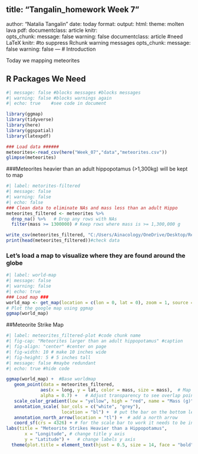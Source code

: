 ## title: "Tangalin_homework Week 7"
author: "Natalia Tangalin"
date: today 
format:
  output:
  html:
    theme: molten lava
  pdf:
    documentclass: article
knitr:                    
  opts_chunk: 
    message: false
    warning: false
    documentclass: article #need LaTeX
knitr:                     #to suppress Rchunk warning messages        opts_chunk: 
    message: false
    warning: false
---
# Introduction
  
Today we mapping meteorites

## R Packages We Need

```r
#| message: false #blocks messages #blocks messages
#| warning: false #blocks warnings again
#| echo: true    #see code in document

library(ggmap)
library(tidyverse)
library(here)
library(ggspatial)
library(latexpdf)

### Load data ######
meteorites<-read_csv(here("Week_07","data","meteorites.csv"))
glimpse(meteorites)

```
###Meteorites heavier than an adult hippopotamus (>1,300kg) will be kept to map

```r
#| label: metorites-filtered
#| message: false
#| warning: false
#| echo: false
### Clean data to eliminate NAs and mass less than an adult Hippo
meteorites_filtered <- meteorites %>%
  drop_na() %>%   # Drop any rows with NAs
  filter(mass >= 1300000) # Keep rows where mass is >= 1,300,000 g

write_csv(meteorites_filtered, "C:/Users/Ainacology/OneDrive/Desktop/Repositories/Tangalin/Week_07/Data/meteorites_filtered.csv")  #save the cleaned CSV to data
print(head(meteorites_filtered))#check data

```
### Let's load a map to visualize where they are found around the globe

```r
#| label: world-map 
#| message: false
#| warning: false
#| echo: true
### Load map ###
world_map <- get_map(location = c(lon = 0, lat = 0), zoom = 1, source = "google", maptype = "hybrid")
# Plot the google map using ggmap
ggmap(world_map)

```

##Meteorite Strike Map
```r
#| label: meteorites_filtered-plot #code chunk name
#| fig-cap: "Meteorites larger than an adult hippopotamus" #caption
#| fig-align: "center" #center on page
#| fig-width: 10 # make 10 inches wide
#| fig-height: 5 # 5 inches tall
#| message: false #maybe redundant
#| echo: true #hide code

ggmap(world_map) +  #Base worldmap
   geom_point(data = meteorites_filtered, 
             aes(x = long, y = lat, color = mass, size = mass),  # Map size to mass
             alpha = 0.7) +   # Adjust transparency to see overlap points
   scale_color_gradient(low = "yellow", high = "red", name = "Mass (g)") +   # Change scale colors
   annotation_scale( bar_cols = c("white", "grey"),
                     location = "bl") +  # put the bar on the bottom left and make the colors yellow and white
   annotation_north_arrow(location = "tl") +  # add a north arrow
   coord_sf(crs = 4326) + # for the scale bar to work it needs to be in this coordinate system - this is a typical coordinate reference system for a GPS (WGS84)
labs(title = "Meteorite Strikes Heavier than a Hippopotamus", 
       x = "Longitude", # change title y axis
       y = "Latitude") +   # change labels y axis 
  theme(plot.title = element_text(hjust = 0.5, size = 14, face = "bold"))  #center and style the title


```


